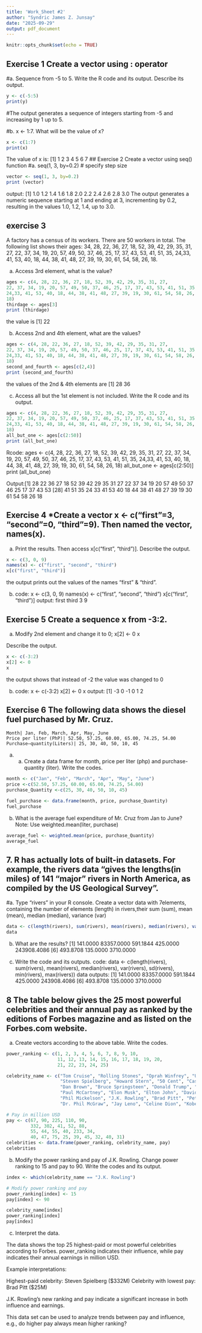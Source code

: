 ```yaml
---
title: 'Work_Sheet #2'
author: "Syndric James Z. Junsay"
date: "2025-09-29"
output: pdf_document
---
```


```r
knitr::opts_chunk$set(echo = TRUE)
```

## Exercise 1 Create a vector using : operator
#a. Sequence from -5 to 5. Write the R code and its output. Describe its output.
```r
y <- c(-5:5)
print(y)
```
#The output generates a sequence of integers starting from -5 and increasing by 1 up to 5.

#b. x <- 1:7. What will be the value of x?
```r
x <- c(1:7)
print(x)
```
The value of x is:
[1] 1 2 3 4 5 6 7
## Exercise 2 Create a vector using seq() function
#a. seq(1, 3, by=0.2) # specify step size

```r
vector <- seq(1, 3, by=0.2)
print (vector)
```
output: [1] 1.0 1.2 1.4 1.6 1.8 2.0 2.2 2.4 2.6 2.8 3.0
The output generates a numeric sequence starting at 1 and ending at 3, incrementing by 0.2, resulting in the values 1.0, 1.2, 1.4, up to 3.0.

## exercise 3
A factory has a census of its workers. There are 50 workers in total. The following
list shows their ages: 34, 28, 22, 36, 27, 18, 52, 39, 42, 29, 35, 31, 27,
22, 37, 34, 19, 20, 57, 49, 50, 37, 46, 25, 17, 37, 43, 53, 41, 51, 35,
24,33, 41, 53, 40, 18, 44, 38, 41, 48, 27, 39, 19, 30, 61, 54, 58, 26,
18.

a. Access 3rd element, what is the value?
```r
ages <- c(4, 28, 22, 36, 27, 18, 52, 39, 42, 29, 35, 31, 27,
22, 37, 34, 19, 20, 57, 49, 50, 37, 46, 25, 17, 37, 43, 53, 41, 51, 35,
24,33, 41, 53, 40, 18, 44, 38, 41, 48, 27, 39, 19, 30, 61, 54, 58, 26,
18)
thirdage <- ages[3]
print (thirdage)
```
the value is [1] 22

b. Access 2nd and 4th element, what are the values?
```r
ages <- c(4, 28, 22, 36, 27, 18, 52, 39, 42, 29, 35, 31, 27,
22, 37, 34, 19, 20, 57, 49, 50, 37, 46, 25, 17, 37, 43, 53, 41, 51, 35,
24,33, 41, 53, 40, 18, 44, 38, 41, 48, 27, 39, 19, 30, 61, 54, 58, 26,
18)
second_and_fourth <- ages[c(2,4)]
print (second_and_fourth)
```
the values of the 2nd & 4th elements are [1] 28 36

c. Access all but the 1st element is not included. Write the R code and its output.
```r
ages <- c(4, 28, 22, 36, 27, 18, 52, 39, 42, 29, 35, 31, 27,
22, 37, 34, 19, 20, 57, 49, 50, 37, 46, 25, 17, 37, 43, 53, 41, 51, 35,
24,33, 41, 53, 40, 18, 44, 38, 41, 48, 27, 39, 19, 30, 61, 54, 58, 26,
18)
all_but_one <- ages[c(2:50)]
print (all_but_one)
```
Rcode:
ages <- c(4, 28, 22, 36, 27, 18, 52, 39, 42, 29, 35, 31, 27,
22, 37, 34, 19, 20, 57, 49, 50, 37, 46, 25, 17, 37, 43, 53, 41, 51, 35,
24,33, 41, 53, 40, 18, 44, 38, 41, 48, 27, 39, 19, 30, 61, 54, 58, 26,
18)
all_but_one <- ages[c(2:50)]
print (all_but_one)

Output:[1] 28 22 36 27 18 52 39 42 29 35 31 27 22 37 34 19 20 57 49 50 37 46 25 17 37 43 53
[28] 41 51 35 24 33 41 53 40 18 44 38 41 48 27 39 19 30 61 54 58 26 18

## Exercise 4 *Create a vector x <- c("first"=3, "second"=0, "third"=9). Then named the vector, names(x).

a. Print the results. Then access x[c("first", "third")].
Describe the output.

```r
x <- c(3, 0, 9)
names(x) <- c("first", "second", "third")
x[c("first", "third")]
```
the output prints out the values of the names "first" & "third".
    
b.
  code:
    x <- c(3, 0, 9)
    names(x) <- c("first", "second", "third")
    x[c("first", "third")]
  output:
    first third 
    3     9 
    
## Exercise 5 Create a sequence x from -3:2.

a. Modify 2nd element and change it to 0;
x[2] <- 0
x

Describe the output.
```r
x <- c(-3:2)
x[2] <- 0
x
```
the output shows that instead of -2 the value was changed to 0

b.
    code:
      x <- c(-3:2)
      x[2] <- 0
      x
    output:
      [1] -3  0 -1  0  1  2

## Exercise 6 The following data shows the diesel fuel purchased by Mr. Cruz.
    Month| Jan, Feb, March, Apr, May, June
    Price per liter (PhP)| 52.50, 57.25, 60.00, 65.00, 74.25, 54.00
    Purchase–quantity(Liters)| 25, 30, 40, 50, 10, 45

a. a. Create a data frame for month, price per liter (php) and purchase-quantity (liter). Write the codes.

```r
month <- c("Jan", "Feb", "March", "Apr", "May", "June")
price <-c(52.50, 57.25, 60.00, 65.00, 74.25, 54.00)
purchase_Quantity <-c(25, 30, 40, 50, 10, 45)

fuel_purchase <- data.frame(month, price, purchase_Quantity)
fuel_purchase
```
b. What is the average fuel expenditure of Mr. Cruz from Jan to June? Note: Use
weighted.mean(liter, purchase)
```r
average_fuel <- weighted.mean(price, purchase_Quantity)
average_fuel
```
## 7. R has actually lots of built-in datasets. For example, the rivers data “gives the lengths(in miles) of 141 “major” rivers in North America, as compiled by the US Geological Survey”.

#a. Type “rivers” in your R console. Create a vector data with 7elements, containing the number of elements (length) in rivers,their sum (sum), mean (mean), median (median), variance (var)



```r
data <- c(length(rivers), sum(rivers), mean(rivers), median(rivers), var(rivers), sd(rivers), min(rivers), max(rivers))
data
```
b. What are the results?
[1]    141.0000  83357.0000    591.1844    425.0000 243908.4086
[6]    493.8708    135.0000   3710.0000

c. Write the code and its outputs.
    code:
      data <- c(length(rivers), sum(rivers), mean(rivers), median(rivers),             var(rivers), sd(rivers), min(rivers), max(rivers)) data
    outputs:
      [1]    141.0000  83357.0000    591.1844    425.0000 243908.4086
      [6]    493.8708    135.0000   3710.0000

## 8 The table below gives the 25 most powerful celebrities and their annual pay as ranked by the editions of Forbes magazine and as listed on the Forbes.com website.

a. Create vectors according to the above table. Write the codes.
```r
power_ranking <- c(1, 2, 3, 4, 5, 6, 7, 8, 9, 10,
                   11, 12, 13, 14, 15, 16, 17, 18, 19, 20,
                   21, 22, 23, 24, 25)

celebrity_name <- c("Tom Cruise", "Rolling Stones", "Oprah Winfrey", "U2", "Tiger Woods",
                    "Steven Spielberg", "Howard Stern", "50 Cent", "Cast of the Sopranos",
                    "Dan Brown", "Bruce Springsteen", "Donald Trump", "Muhammad Ali",
                    "Paul McCartney", "Elon Musk", "Elton John", "David Letterman",
                    "Phil Mickelson", "J.K. Rowling", "Brad Pitt", "Peter Jackson",
                    "Dr. Phil McGraw", "Jay Leno", "Celine Dion", "Kobe Bryant")

# Pay in million USD
pay <- c(67, 90, 225, 110, 90,
         332, 302, 41, 52, 88,
         55, 44, 55, 40, 233, 34,
         40, 47, 75, 25, 39, 45, 32, 40, 31)
celebrities <- data.frame(power_ranking, celebrity_name, pay)
celebrities
```
b. Modify the power ranking and pay of J.K. Rowling. Change power ranking to 15 and
pay to 90. Write the codes and its output.

```r
index <- which(celebrity_name == "J.K. Rowling")

# Modify power ranking and pay
power_ranking[index] <- 15
pay[index] <- 90

celebrity_name[index]
power_ranking[index]
pay[index]
```

c. Interpret the data.

The data shows the top 25 highest-paid or most powerful celebrities according to Forbes. power_ranking indicates their influence, while pay indicates their annual earnings in million USD.

Example interpretations:

Highest-paid celebrity: Steven Spielberg ($332M)
Celebrity with lowest pay: Brad Pitt ($25M)

J.K. Rowling’s new ranking and pay indicate a significant increase in both influence and earnings.

This data set can be used to analyze trends between pay and influence, e.g., do higher pay always mean higher ranking?